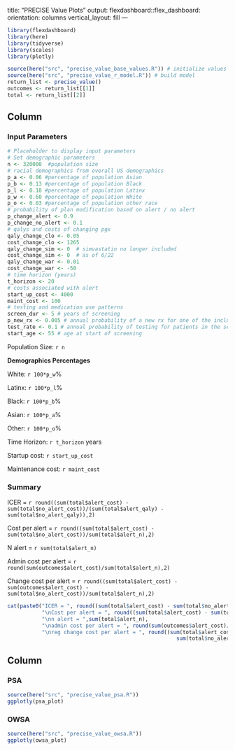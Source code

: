 title: "PRECISE Value Plots"
output: 
  flexdashboard::flex_dashboard:
    orientation: columns
    vertical_layout: fill
---

```r
library(flexdashboard)
library(here)
library(tidyverse)
library(scales)
library(plotly)
```

```r
source(here("src", "precise_value_base_values.R")) # initialize values
source(here("src", "precise_value_r_model.R")) # build model
return_list <- precise_value()
outcomes <- return_list[[1]]
total <- return_list[[2]]
```

Column {data-width=350}
-----------------------------------------------------------------------

### Input Parameters

```r
# Placeholder to display input parameters
# Set demographic parameters
n <- 320000  #population size
# racial demographics from overall US demographics
p_a <- 0.06 #percentage of population Asian
p_b <- 0.13 #percentage of population Black
p_l <- 0.18 #percentage of population Latinx
p_w <- 0.60 #percentage of population White
p_o <- 0.03 #percentage of population other race
# probability of plan modification based on alert / no alert
p_change_alert <- 0.9
p_change_no_alert <- 0.1
# qalys and costs of changing pgx
qaly_change_clo <- 0.05
cost_change_clo <- 1265
qaly_change_sim <- 0  # simvastatin no longer included
cost_change_sim <- 0  # as of 6/22
qaly_change_war <- 0.01
cost_change_war <- -50
# time horizon (years)
t_horizon <- 20
# costs associated with alert
start_up_cost <- 4000
maint_cost <- 100
# testing and medication use patterns
screen_dur <- 5 # years of screening
p_new_rx <- 0.005 # annual probability of a new rx for one of the included drugs
test_rate <- 0.1 # annual probability of testing for patients in the selected age range
start_age <- 55 # age at start of screening
```

Population Size: `r n`

**Demographics Percentages**

White: `r 100*p_w`%

Latinx: `r 100*p_l`%

Black: `r 100*p_b`%

Asian: `r 100*p_a`%

Other: `r 100*p_o`%

Time Horizon: `r t_horizon` years

Startup cost: `r start_up_cost`

Maintenance cost: `r maint_cost`

### Summary

ICER = `r round((sum(total$alert_cost) - sum(total$no_alert_cost))/(sum(total$alert_qaly) - sum(total$no_alert_qaly)),2)`

Cost per alert = `r round((sum(total$alert_cost) - sum(total$no_alert_cost))/sum(total$alert_n),2)`

N alert = `r sum(total$alert_n)`

Admin cost per alert = `r round(sum(outcomes$alert_cost)/sum(total$alert_n),2)`

Change cost per alert = `r round((sum(total$alert_cost) - sum(outcomes$alert_cost) - sum(total$no_alert_cost))/sum(total$alert_n),2)`

```r
cat(paste0("ICER = ", round((sum(total$alert_cost) - sum(total$no_alert_cost))/(sum(total$alert_qaly) - sum(total$no_alert_qaly)),2),
           "\nCost per alert = ", round((sum(total$alert_cost) - sum(total$no_alert_cost))/sum(total$alert_n),2),
           "\nn alert = ",sum(total$alert_n),
           "\nadmin cost per alert = ", round(sum(outcomes$alert_cost)/sum(total$alert_n),2),
           "\nreg change cost per alert = ", round((sum(total$alert_cost) - sum(outcomes$alert_cost) - 
                                                      sum(total$no_alert_cost))/sum(total$alert_n),2)))
```

Column {data-width=650}
-----------------------------------------------------------------------

### PSA

```r
source(here("src", "precise_value_psa.R"))
ggplotly(psa_plot)
```

### OWSA

```r
source(here("src", "precise_value_owsa.R"))
ggplotly(owsa_plot)
```